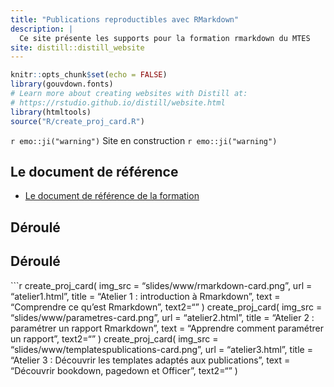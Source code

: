 ```yaml
---
title: "Publications reproductibles avec RMarkdown"
description: |
  Ce site présente les supports pour la formation rmarkdown du MTES
site: distill::distill_website
---
```


```r
knitr::opts_chunk$set(echo = FALSE)
library(gouvdown.fonts)
# Learn more about creating websites with Distill at:
# https://rstudio.github.io/distill/website.html
library(htmltools)
source("R/create_proj_card.R")

```

`r emo::ji("warning")` Site en construction `r emo::ji("warning")`

## Le document de référence

- [Le document de référence de la formation](book/index.html) 

## Déroulé


## Déroulé

```r
create_proj_card(
  img_src = "slides/www/rmarkdown-card.png",
  url = "atelier1.html",
  title = "Atelier 1 : introduction à Rmarkdown",
  text = "Comprendre ce qu'est Rmarkdown",
  text2=""
)
create_proj_card(
  img_src = "slides/www/parametres-card.png",
  url = "atelier2.html",
  title = "Atelier 2 : paramétrer un rapport Rmarkdown",
  text = "Apprendre comment paramétrer un rapport",
  text2=""
)
create_proj_card(
  img_src = "slides/www/templatespublications-card.png",
  url = "atelier3.html",
  title = "Atelier 3 : Découvrir les templates adaptés aux publications",
  text = "Découvrir bookdown, pagedown et Officer",
  text2=""
)
